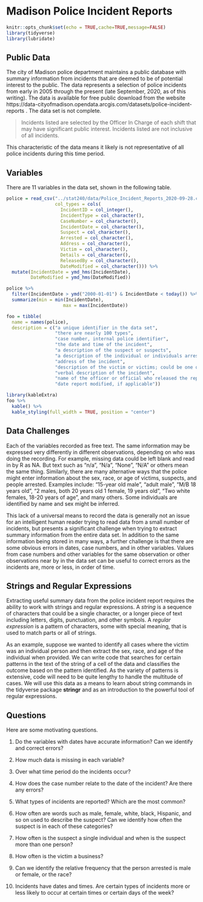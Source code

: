 # Madison Police Incident Reports

```r
knitr::opts_chunk$set(echo = TRUE,cache=TRUE,message=FALSE)
library(tidyverse)
library(lubridate)
```

## Public Data

The city of Madison police department maintains a public database with summary information from incidents that are deemed to be of potential interest to the public.
The data represents a selection of police incidents from early in 2005 through the present (late September, 2020, as of this writing).
The data is available for free public download from the website
https://data-cityofmadison.opendata.arcgis.com/datasets/police-incident-reports .
The data set is not complete.

> Incidents listed are selected by the Officer In Charge of each shift that may have significant public interest. Incidents listed are not inclusive of all incidents.

This characteristic of the data means it likely is not representative of all police incidents during this time period.

## Variables

There are 11 variables in the data set, shown in the following table.

```r
police = read_csv("../stat240/data/Police_Incident_Reports_2020-09-28.csv",
                  col_types = cols(
                    IncidentID = col_integer(),
                    IncidentType = col_character(),
                    CaseNumber = col_character(),
                    IncidentDate = col_character(),
                    Suspect = col_character(),
                    Arrested = col_character(),
                    Address = col_character(),
                    Victim = col_character(),
                    Details = col_character(),
                    ReleasedBy = col_character(),
                    DateModified = col_character())) %>% 
  mutate(IncidentDate = ymd_hms(IncidentDate),
         DateModified = ymd_hms(DateModified))

police %>%
  filter(IncidentDate > ymd("2000-01-01") & IncidentDate < today()) %>% 
  summarize(min = min(IncidentDate),
                     max = max(IncidentDate))

foo = tibble(
  name = names(police),
  description = c("a unique identifier in the data set",
                  "there are nearly 100 types",
                  "case number, internal police identifier",
                  "the date and time of the incident",
                  "a description of the suspect or suspects",
                  "a description of the individual or individuals arrested",
                  "address of the incident",
                  "description of the victim or victims; could be one or more people or a business",
                  "verbal description of the incident",
                  "name of the officer or official who released the report",
                  "date report modified, if applicable"))
```

```r
library(kableExtra)
foo %>%
  kable() %>% 
  kable_styling(full_width = TRUE, position = "center")
```

## Data Challenges

Each of the variables recorded as free text.
The same information may be expressed very differently in different observations, depending on who was doing the recording.
For example, missing data could be left blank and read in by R as NA.
But text such as "n/a", "N/a", "None", "N/A" or others mean the same thing.
Similarly, there are many alternative ways that the police might enter information about the sex, race, or age of victims, suspects, and people arrested.
Examples include: "15-year old male", "adult male", "M/B 18 years old", "2 males, both 20 years old 1 female, 19 years old", "Two white females, 18-20 years of age", and many others.
Some individuals are identified by name and sex might be inferred.

This lack of a universal means to record the data is generally not an issue for an intelligent human reader trying to read data from a small number of incidents,
but presents a significant challenge when trying to extract summary information from the entire data set.
In addition to the same information being stored in many ways,
a further challenge is that there are some obvious errors in dates,
case numbers, and in other variables.
Values from case numbers and other variables for the same observation or other observations near by in the data set can be useful to correct errors
as the incidents are, more or less, in order of time.

## Strings and Regular Expressions

Extracting useful summary data from the police incident report requires the ability to work with strings and regular expressions.
A *string* is a sequence of characters that could be a single character, or a longer piece of text including letters, digits, punctuation, and other symbols.
A *regular expression* is a pattern of characters, some with special meaning, that is used to match parts or all of strings.

As an example, suppose we wanted to identify all cases where the victim was an individual person and then extract the sex, race, and age of the individual when provided.
We can write code that searches for certain patterns in the text of the string of a cell of the data and classifies the outcome based on the pattern identified.
As the variety of patterns is extensive,
code will need to be quite lengthy to handle the multitude of cases.
We will use this data as a means to learn about string commands in the tidyverse package **stringr** and as an introduction to the powerful tool of regular expressions.

## Questions

Here are some motivating questions.

1. Do the variables with dates have accurate information? Can we identify and correct errors?

2. How much data is missing in each variable?

3. Over what time period do the incidents occur?

4. How does the case number relate to the date of the incident? Are there any errors?

5. What types of incidents are reported? Which are the most common?

6. How often are words such as male, female, white, black, Hispanic, and so on used to describe the suspect?
Can we identify how often the suspect is in each of these categories?

7. How often is the suspect a single individual and when is the suspect more than one person?

8. How often is the victim a business?

9. Can we identify the relative frequency that the person arrested is male or female, or the race?

10. Incidents have dates and times. Are certain types of incidents more or less likely to occur at certain times or certain days of the week?


